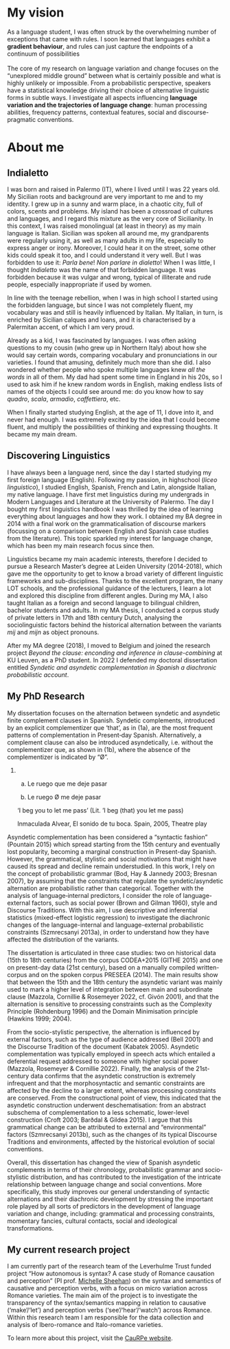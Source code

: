 
# My vision

As a language student, I was often struck by the overwhelming number of exceptions that came with rules. I soon learned that languages exhibit a **gradient behaviour**, and rules can just capture the endpoints of a continuum of possibilities\
\
The core of my research on language variation and change focuses on the “unexplored middle ground” between what is certainly possible and what is highly unlikely or impossible. From a probabilistic perspective, speakers have a statistical knowledge driving their choice of alternative linguistic forms in subtle ways. I investigate all aspects influencing **language variation and the trajectories of language change**: human processing abilities, frequency patterns, contextual features, social and discourse-pragmatic conventions.

# About me

## Indialetto

I was born and raised in Palermo (IT), where I lived until I was 22 years old. My Sicilian roots and background are very important to me and to my identity. I grew up in a sunny and warm place, in a chaotic city, full of colors, scents and problems. My island has been a crossroad of cultures and languages, and I regard this mixture as the very core of Sicilianity. In this context, I was raised monolingual (at least in theory) as my main language is Italian. Sicilian was spoken all around me, my grandparents were regularly using it, as well as many adults in my life, especially to express anger or irony. Moreover, I could hear it on the street, some other kids could speak it too, and I could understand it very well. But I was forbidden to use it: *Parla bene*! *Non parlare in dialetto*! When I was little, I thought *Indialetto* was the name of that forbidden language. It was forbidden because it was vulgar and wrong, typical of illiterate and rude people, especially inappropriate if used by women.

In line with the teenage rebellion, when I was in high school I started using the forbidden language, but since I was not completely fluent, my vocabulary was and still is heavily influenced by Italian. My Italian, in turn, is enriched by Sicilian calques and loans, and it is characterised by a Palermitan accent, of which I am very proud.

Already as a kid, I was fascinated by languages. I was often asking questions to my cousin (who grew up in Northern Italy) about how she would say certain words, comparing vocabulary and pronunciations in our varieties. I found that amusing, definitely much more than she did. I also wondered whether people who spoke multiple languages knew *all the words* in all of them. My dad had spent some time in England in his 20s, so I used to ask him if he knew random words in English, making endless lists of names of the objects I could see around me: do you know how to say *quadro*, *scala*, *armadio*, *caffettiera*, etc.

When I finally started studying English, at the age of 11, I dove into it, and never had enough. I was extremely excited by the idea that I could become fluent, and multiply the possibilities of thinking and expressing thoughts. It became my main dream.

## Discovering Linguistics

I have always been a language nerd, since the day I started studying my first foreign language (English). Following my passion, in highschool (*liceo linguistico*), I studied English, Spanish, French and Latin, alongside Italian, my native language. I have first met linguistics during my undergrads in Modern Languages and Literature at the University of Palermo. The day I bought my first linguistics handbook I was thrilled by the idea of learning everything about languages and how they work. I obtained my BA degree in 2014 with a final work on the grammaticalisation of discourse markers (focussing on a comparison between English and Spanish case studies from the literature). This topic sparkled my interest for language change, which has been my main research focus since then.

Linguistics became my main academic interests, therefore I decided to pursue a Research Master's degree at Leiden University (2014-2018), which gave me the opportunity to get to know a broad variety of different linguistic frameworks and sub-disciplines. Thanks to the excellent program, the many LOT schools, and the professional guidance of the lecturers, I learn a lot and explored this discipline from different angles. During my MA, I also taught Italian as a foreign and second language to bilingual children, bachelor students and adults. In my MA thesis, I conducted a corpus study of private letters in 17th and 18th century Dutch, analysing the sociolinguistic factors behind the historical alternation between the variants *mij* and *mijn* as object pronouns.

After my MA degree (2018), I moved to Belgium and joined the research project *Beyond the clause: enconding and inference in clause-combining* at KU Leuven, as a PhD student. In 2022 I defended my doctoral dissertation entitled *Syndetic and asyndetic complementation in Spanish a diachronic probabilistic account*.

## My PhD Research

My dissertation focuses on the alternation between syndetic and asyndetic finite complement clauses in Spanish. Syndetic complements, introduced by an explicit complementizer que ‘that’, as in (1a), are the most frequent patterns of complementation in Present‑day Spanish. Alternatively, a complement clause can also be introduced asyndetically, i.e. without the complementizer que, as shown in (1b), where the absence of the complementizer is indicated by “Ø”.

(1) a. Le ruego que me deje pasar

      b. Le ruego Ø me deje pasar

     ‘I beg you to let me pass’ (Lit. ‘I beg (that) you let me pass)

      Inmaculada Alvear, El sonido de tu boca. Spain, 2005, Theatre play

Asyndetic complementation has been considered a “syntactic fashion” (Pountain 2015) which spread starting from the 15th century and eventually lost popularity, becoming a marginal construction in Present-day Spanish. However, the grammatical, stylistic and social motivations that might have caused its spread and decline remain understudied. In this work, I rely on the concept of probabilistic grammar (Bod, Hay & Jannedy 2003; Bresnan 2007), by assuming that the constraints that regulate the syndetic/asyndetic alternation are probabilistic rather than categorical. Together with the analysis of language‑internal predictors, I consider the role of language-external factors, such as social power (Brown and Gilman 1960), style and Discourse Traditions. With this aim, I use descriptive and inferential statistics (mixed-effect logistic regression) to investigate the diachronic changes of the language-internal and language-external probabilistic constraints (Szmrecsanyi 2013a), in order to understand how they have affected the distribution of the variants.

The dissertation is articulated in three case studies: two on historical data (15th to 18th centuries) from the corpus CODEA+2015 (GITHE 2015) and one on present-day data (21st century), based on a manually compiled written-corpus and on the spoken corpus PRESEEA (2014). The main results show that between the 15th and the 18th century the asyndetic variant was mainly used to mark a higher level of integration between main and subordinate clause (Mazzola, Cornillie & Rosemeyer 2022, cf. Givón 2001), and that the alternation is sensitive to processing constraints such as the Complexity Principle (Rohdenburg 1996) and the Domain Minimisation principle (Hawkins 1999; 2004). 

From the socio-stylistic perspective, the alternation is influenced by external factors, such as the type of audience addressed (Bell 2001) and the Discourse Tradition of the document (Kabatek 2005). Asyndetic complementation was typically employed in speech acts which entailed a deferential request addressed to someone with higher social power (Mazzola, Rosemeyer & Cornillie 2022). Finally, the analysis of the 21st-century data confirms that the asyndetic construction is extremely infrequent and that the morphosyntactic and semantic constraints are affected by the decline to a larger extent, whereas processing constraints are conserved. From the constructional point of view, this indicated that the asyndetic construction underwent deschematisation: from an abstract subschema of complementation to a less schematic, lower-level construction (Croft 2003; Barðdal & Gildea 2015). I argue that this grammatical change can be attributed to external and “environmental” factors (Szmrecsanyi 2013b), such as the changes of its typical Discourse Traditions and environments, affected by the historical evolution of social conventions. 

Overall, this dissertation has changed the view of Spanish asyndetic complements in terms of their chronology, probabilistic grammar and socio-stylistic distribution, and has contributed to the investigation of the intricate relationship between language change and social conventions. More specifically, this study improves our general understanding of syntactic alternations and their diachronic development by stressing the important role played by all sorts of predictors in the development of language variation and change, including: grammatical and processing constraints, momentary fancies, cultural contacts, social and ideological transformations.

## My current research project

I am currently part of the research team of the Leverhulme Trust funded project "How autonomous is syntax? A case study of Romance causation and perception" (PI prof. [Michelle Sheehan](https://www.ncl.ac.uk/elll/people/profile/michellesheehan1.html)) on the syntax and semantics of causative and perception verbs, with a focus on micro variation across Romance varieties. The main aim of the project is to investigate the transparency of the syntax/semantics mapping in relation to causative (‘make’/‘let’) and perception verbs (‘see’/‘hear’/‘watch’) across Romance. Within this research team I am responsible for the data collection and analysis of Ibero-romance and Italo-romance varieties.

To learn more about this project, visit the [CauRPe website](https://www.caurpe.org/home).
